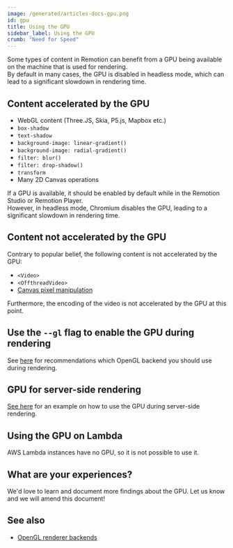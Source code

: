```yaml
---
image: /generated/articles-docs-gpu.png
id: gpu
title: Using the GPU
sidebar_label: Using the GPU
crumb: "Need for Speed"
---
```


Some types of content in Remotion can benefit from a GPU being available on the machine that is used for rendering.  
By default in many cases, the GPU is disabled in headless mode, which can lead to a significant slowdown in rendering time.

## Content accelerated by the GPU

- WebGL content (Three.JS, Skia, P5.js, Mapbox etc.)
- `box-shadow`
- `text-shadow`
- `background-image: linear-gradient()`
- `background-image: radial-gradient()`
- `filter: blur()`
- `filter: drop-shadow()`
- `transform`
- Many 2D Canvas operations

If a GPU is available, it should be enabled by default while in the Remotion Studio or Remotion Player.  
However, in headless mode, Chromium disables the GPU, leading to a significant
slowdown in rendering time.

## Content not accelerated by the GPU

Contrary to popular belief, the following content is not accelerated by the GPU:

- `<Video>`
- `<OffthreadVideo>`
- [Canvas pixel manipulation](/docs/video-manipulation)

Furthermore, the encoding of the video is not accelerated by the GPU at this point.

## Use the `--gl` flag to enable the GPU during rendering

See [here](/docs/gl-options) for recommendations which OpenGL backend you should use during rendering.

## GPU for server-side rendering

[See here](/docs/miscellaneous/cloud-gpu) for an example on how to use the GPU during server-side rendering.

## Using the GPU on Lambda

AWS Lambda instances have no GPU, so it is not possible to use it.

## What are your experiences?

We'd love to learn and document more findings about the GPU. Let us know and we will amend this document!

## See also

- [OpenGL renderer backends](/docs/gl-options)

